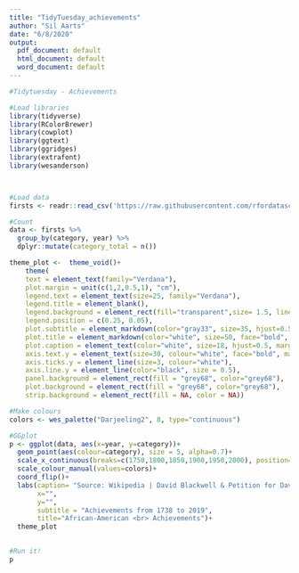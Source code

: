 ```yaml
---
title: "TidyTuesday_achievements"
author: "Sil Aarts"
date: "6/8/2020"
output:
  pdf_document: default
  html_document: default
  word_document: default
---
```


```r

#Tidytuesday - Achievements

#Load libraries
library(tidyverse)
library(RColorBrewer)
library(cowplot)
library(ggtext)
library(ggridges)
library(extrafont)
library(wesanderson)



#Load data
firsts <- readr::read_csv('https://raw.githubusercontent.com/rfordatascience/tidytuesday/master/data/2020/2020-06-09/firsts.csv')

```

```r

#Count
data <- firsts %>%
  group_by(category, year) %>%
  dplyr::mutate(category_total = n()) 

```

```r
theme_plot <-  theme_void()+
    theme(
    text = element_text(family="Verdana"),
    plot.margin = unit(c(1,2,0.5,1), "cm"),
    legend.text = element_text(size=25, family="Verdana"),
    legend.title = element_blank(),
    legend.background = element_rect(fill="transparent",size= 1.5, linetype="solid", colour ="white"),
    legend.position = c(0.25, 0.05),
    plot.subtitle = element_markdown(color="gray33", size=35, hjust=0.5, margin=margin(0, 0, 0, 0), family="Verdana"), #t,r,b,l
    plot.title = element_markdown(color="white", size=50, face="bold", hjust=0.5, margin = margin(0, 0, 50, 0)),
    plot.caption = element_text(color="white", size=18, hjust=0.5, margin=margin(50, 0, 0, 0)),
    axis.text.y = element_text(size=30, colour="white", face="bold", margin = margin(t = 0, r = 0, b = 0, l = 30)),
    axis.ticks.y = element_line(size=3, colour="white"),
    axis.line.y = element_line(color="black", size = 0.5),
    panel.background = element_rect(fill = "grey68", color="grey68"),
    plot.background = element_rect(fill = "grey68", color="grey68"),
    strip.background = element_rect(fill = NA, color = NA))

```

```r
#Make colours
colors <- wes_palette("Darjeeling2", 8, type="continuous")
```

```r
#GGplot
p <- ggplot(data, aes(x=year, y=category))+
  geom_point(aes(colour=category), size = 5, alpha=0.7)+
  scale_x_continuous(breaks=c(1750,1800,1850,1900,1950,2000), position="top")+
  scale_colour_manual(values=colors)+
  coord_flip()+
  labs(caption= "Source: Wikipedia | David Blackwell & Petition for David Blackwell\nPlot by @sil_aarts",
       x="", 
       y="",
       subtitle = "Achievements from 1738 to 2019",
       title="African-American <br> Achievements")+
  theme_plot
  

#Run it!
p
```

